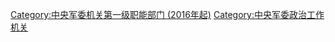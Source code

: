 {{Catmore|中央军事委员会政治工作部}}

[[Category:中央军委机关第一级职能部门_(2016年起)|Category:中央军委机关第一级职能部门 (2016年起)]]
[[Category:中央军委政治工作机关|Category:中央军委政治工作机关]]